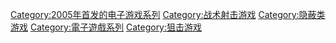 {{cat main}}

{{DEFAULTSORT:Sniper Elite}}
[[Category:2005年首发的电子游戏系列|Category:2005年首发的电子游戏系列]]
[[Category:战术射击游戏|Category:战术射击游戏]]
[[Category:隐蔽类游戏|Category:隐蔽类游戏]]
[[Category:電子遊戲系列|Category:電子遊戲系列]]
[[Category:狙击游戏|Category:狙击游戏]]